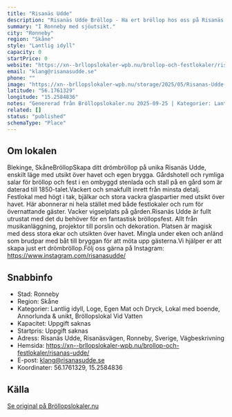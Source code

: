 ```yaml
---
title: "Risanäs Udde"
description: "Risanäs Udde Bröllop - Ha ert bröllop hos oss på Risanäs Udde. Se vår fina Bröllopslokal. Skicka gärna en förfrågan så hjälper vi Er!"
summary: "I Ronneby med sjöutsikt."
city: "Ronneby"
region: "Skåne"
style: "Lantlig idyll"
capacity: 0
startPrice: 0
website: "https://xn--brllopslokaler-wpb.nu/brollop-och-festlokaler/risanas-udde/"
email: "klang@risanasudde.se"
phone: ""
image: "https://xn--brllopslokaler-wpb.nu/storage/2025/05/Risanas-Udde-brollopslokal-ronneby-brollopblekinge-karlskrona.jpg"
latitude: "56.1761329"
longitude: "15.2584836"
notes: "Genererad från Bröllopslokaler.nu 2025-09-25 | Kategorier: Lantlig idyll, Loge, Egen Mat och Dryck, Lokal med boende, Annorlunda & unikt, Bröllopslokal Vid Vatten"
related: []
status: "published"
schemaType: "Place"
---
```


## Om lokalen

Blekinge, SkåneBröllopSkapa ditt drömbröllop på unika Risanäs Udde, enskilt läge med utsikt över havet och egen brygga. Gårdshotell och rymliga salar för bröllop och fest i en ombyggd stenlada och stall på en gård som är daterad till 1850-talet.Vackert och smakfullt inrett från minsta detalj. Festlokal med högt i tak, bjälkar och stora vackra glaspartier med utsikt över havet. Här abonnerar ni hela stället med både festlokaler och rum för övernattande gäster. Vacker vigselplats på gården.Risanäs Udde är fullt utrustat med det du behöver för en fantastisk bröllopsfest. Allt från musikanläggning, projektor till porslin och dekoration. Platsen är magisk med dess stora ekar och utsikten över havet. Mingla under eken och anländ som brudpar med båt till bryggan för att möta upp gästerna.Vi hjälper er att skapa just ert drömbröllop.Följ oss gärna på Instagram: https://www.instagram.com/risanasudde/

## Snabbinfo

- Stad: Ronneby
- Region: Skåne
- Kategorier: Lantlig idyll, Loge, Egen Mat och Dryck, Lokal med boende, Annorlunda & unikt, Bröllopslokal Vid Vatten
- Kapacitet: Uppgift saknas
- Startpris: Uppgift saknas
- Adress: Risanäs Udde, Risanäsvägen, Ronneby, Sverige, Vägbeskrivning
- Hemsida: https://xn--brllopslokaler-wpb.nu/brollop-och-festlokaler/risanas-udde/
- E-post: klang@risanasudde.se
- Koordinater: 56.1761329, 15.2584836

## Källa

[Se original på Bröllopslokaler.nu](https://xn--brllopslokaler-wpb.nu/brollop-och-festlokaler/risanas-udde/)
